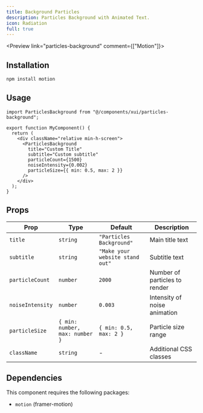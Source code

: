 ```yaml
---
title: Background Particles
description: Particles Background with Animated Text.
icon: Radiation
full: true
---
```



<Preview link="particles-background" comment={["Motion"]}>
  <ParticlesBackground />
</Preview>

## Installation

```bash
npm install motion
```

## Usage

```tsx
import ParticlesBackground from "@/components/xui/particles-background";

export function MyComponent() {
  return (
    <div className="relative min-h-screen">
      <ParticlesBackground
        title="Custom Title"
        subtitle="Custom subtitle"
        particleCount={1500}
        noiseIntensity={0.002}
        particleSize={{ min: 0.5, max: 2 }}
      />
    </div>
  );
}
```

## Props

| Prop | Type | Default | Description |
| ---- | ---- | ------- | ----------- |
| `title` | `string` | `"Particles Background"` | Main title text |
| `subtitle` | `string` | `"Make your website stand out"` | Subtitle text |
| `particleCount` | `number` | `2000` | Number of particles to render |
| `noiseIntensity` | `number` | `0.003` | Intensity of noise animation |
| `particleSize` | `{ min: number, max: number }` | `{ min: 0.5, max: 2 }` | Particle size range |
| `className` | `string` | - | Additional CSS classes |

## Dependencies

This component requires the following packages:

- `motion` (framer-motion)
